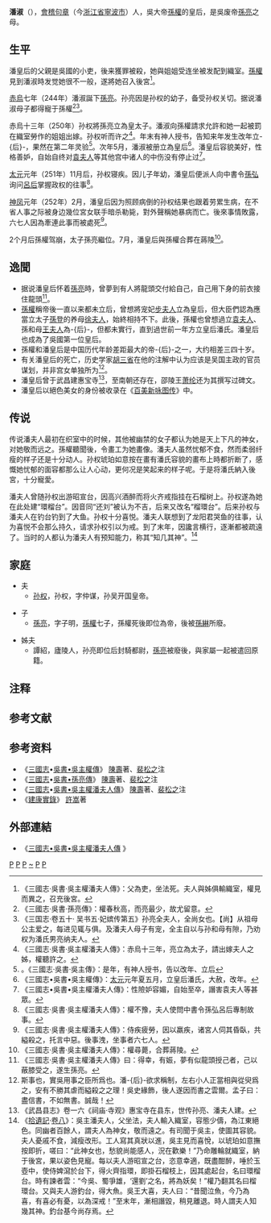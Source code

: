{{東亞女性歷史人物
|名稱=大帝潘皇后
|身份=[[孫吳|孫吳]]皇后
|畫像=[[File:Protrait_of_Empress_Pan1.jpg|200px]]
|姓名=潘淑
|位號=夫人→皇后
|出生年=生年不详
|出生地=[[會稽郡|會稽]][[句章县|句章]]（今[[浙江省|浙江省]][[寧波市|寧波市]]）
|逝世年=[[神凤_(孙权)|神鳳]]元年(252年)
|逝世地=[[南京市|建業]]（今[[江苏省|江苏省]][[南京市|南京市]]）
|墳墓=[[蔣陵|蔣陵]]（今[[江苏省|江苏省]][[南京市|南京市]]）
|夫=[[孫權|孫權]]
|婚姻名份=继室
|夫之父=[[孙坚|孙坚]]
|夫之母=[[孫破虜吳夫人|吳夫人]]
|夫之正室=[[謝夫人_(孫權)|謝夫人]] 
|夫之繼室=[[徐夫人_(孫權)|徐夫人]] 
|夫之側室=[[步練師|步夫人]]<br/>[[大懿皇后|琅琊王夫人]]<br/>[[敬懷皇后|南阳王夫人]]<br/>[[袁夫人|袁夫人]]<br/>謝姬<br/>仲姬
|姊妹=潘氏（譚紹妻）
|子=吳廢帝[[孫亮|孫亮]]
|注釋=}}

'''潘淑'''{{noteTag|根据文淵閣本四库全书《建康實錄·卷二》：神凤元年皇后潘氏暴崩于宫中。-{后}-諱淑，會稽句章人。另有版本则为：-{后}-謹淑，會稽句章人。句意不通，鉴于諱与謹正體字字形相似，一般认为“謹”字爲前者谬字。}}（{{bd|？||252年|2月||catIdx=P潘}}），[[會稽郡|會稽]][[句章县|句章]]（今[[浙江省|浙江省]][[宁波市|寧波市]]）人，吳大帝[[孙权|孫權]]的皇后，是吳废帝[[孫亮|孫亮]]之母。

==生平==
潘皇后的父親是吳國的小吏，後来獲罪被殺，她與姐姐受连坐被发配到織室。[[孙权|孫權]]見到潘淑時发觉她很不一般，遂將她召入後宮<ref>《三國志·吳書·吳主權潘夫人傳》：父為吏，坐法死。夫人與姊俱輸織室，權見而異之，召充後宮。</ref>。

[[赤烏|赤烏]]七年（244年）潘淑誕下[[孫亮|孫亮]]。孙亮因是孙权的幼子，备受孙权关切。据说潘淑母子都得寵于孫權<ref>《三國志·吳書·孫亮傳》：權春秋高，而亮最少，故尤留意。</ref><ref>《三国志·卷五十· 吴书五·妃嫔传第五》孙亮全夫人，全尚女也。【尚】从祖母公主爱之，每进见辄与俱。及潘夫人母子有宠，全主自以与孙和母有隙，乃劝权为潘氏男亮纳夫人。</ref>。

赤烏十三年（250年）孙权將孫亮立為皇太子。潘淑向孫權請求允許和她一起被罰在織室勞作的姐姐出嫁。孙权听而许之<ref>《三國志·吳書·吳主權潘夫人傳》：赤烏十三年，亮立為太子，請出嫁夫人之姊，權聽許之。</ref>。年末有神人授书，告知来年发生改年立-{后}-，果然在第二年灵验<ref>。《三國志·吳書·吳主傳》：是年，有神人授书，告以改年、立后</ref>。次年5月，潘淑被册立為皇后<ref>《三國志•吳書•吳主權傳》：[[太元_(东吴)|太元]]元年夏五月，立皇后潘氏，大赦，改年。</ref>。潘皇后容貌美好，性格善妒，自始自终对[[袁夫人|袁夫人]]等其他宫中诸人的中伤没有停止过<ref>《三國志•吳書•吳主權潘夫人傳》：性險妒容媚，自始至卒，譖害袁夫人等甚眾。</ref>。

[[太元_(吴)|太元]]元年（251年）11月后，孙权寝疾。因儿子年幼，潘皇后便派人向中書令[[孫弘_(三國)|孫弘]]询问[[吕雉|呂后]]掌握政权的往事<ref>《三國志·吳書·吳主權潘夫人傳》：權不豫，夫人使問中書令孫弘呂后專制故事。</ref>。

[[神凤_(孙权)|神凤]]元年（252年）2月，潘皇后因为照顾病倒的孙权结果也跟着劳累生病，在不省人事之际被身边幾位宮女联手暗杀勒毙，對外聲稱她暴病而亡。後來事情敗露，六七人因為牽連此事而被處死<ref>《三國志·吳書·吳主權潘夫人傳》：侍疾疲勞，因以羸疾，诸宮人伺其昏臥，共縊殺之，托言中惡。後事洩，坐事者六七人。</ref>。

2个月后孫權驾崩，太子孫亮繼位。7月，潘皇后與孫權合葬在蔣陵<ref>《三國志·吳書·吳主權潘夫人傳》：權尋薨，合葬蔣陵。</ref>。

==逸聞==
*据说潘皇后怀着[[孫亮|孫亮]]時，曾夢到有人將龍頭交付給自己，自己用下身的前衣接住龍頭<ref>《三國志·吳書·吳主權潘夫人傳》曰：得幸，有娠，夢有似龍頭授己者，己以蔽膝受之，遂生孫亮。</ref>。
*[[孫權|孫權]]稱帝後一直以来都未立后，曾想將宠妃[[步練師|步夫人]]立為皇后，但大臣們認為應當立太子[[孙登_(太子)|孫登]]的养母[[徐夫人_(孫權)|徐夫人]]，始終相持不下。此後，孫權也曾想過立[[袁夫人|袁夫人]]、孫和母[[大懿皇后|王夫人]]為-{后}-，但都未實行，直到過世前一年方立皇后潘氏。潘皇后也成為了吳國第一位皇后。
*孫權和潘皇后是中国历代年龄差距最大的帝-{后}-之一，大约相差三四十岁{{noteTag|潘淑生年不详，两人唯一的子女孫亮生于孫權62岁时，潘皇后则在孫權69岁那年被册为皇后。}}。
*有关潘皇后的死亡，历史学家[[胡三省|胡三省]]在他的注解中认为应该是吴国主政的官员谋划，并非宫女单独所为<ref>斯事也，實吳用事之臣所爲也。潘-{后}-欲求稱制，左右小人正當相與從臾爲之，安有不勝其虐而縊殺之之理！吳史緣飾，後人遂因而書之雲爾。孟子曰：盡信書，不如無書。誠哉！</ref>。
*潘皇后曾于武昌建惠宝寺<ref>《武昌县志》卷一六《祠庙·寺观》惠宝寺在县东，世传孙亮、潘夫人建。</ref>，至南朝还存在，邵陵王[[萧纶|萧纶]]还为其撰写过碑文。
*潘皇后以絕色美女的身份被收录在《[[百美新詠圖傳|百美新咏图传]]》中。

==传说==
传说潘夫人最初在织室中的时候，其他被幽禁的女子都认为她是天上下凡的神女，对她敬而远之。孫權聽聞後，令畫工为她畫像。潘夫人虽然忧郁不食，然而柔弱纤瘦的样子还是十分动人。孙权琥珀如意按在畫有潘氏容貌的畫布上時都折断了，感慨她忧郁的面容都那么让人心动，更何况是笑起来的样子呢。于是将潘氏納入後宮，十分寵愛。

潘夫人曾随孙权出游昭宣台，因高兴酒醉而将火齐戒指挂在石榴树上。孙权遂為她在此处建“環榴台”。因音同“还刘”被认为不吉，后来又改名“榴環台”。后来孙权与潘夫人在钓台钓到了大鱼。孙权十分喜悦。潘夫人联想到了龙阳君哭鱼的往事，认为喜悦不会那么持久，请求孙权引以为戒。到了末年，因讒言横行，逐漸都被疏遠了。当时的人都认为潘夫人有预知能力，称其“知几其神”。<ref>《[[拾遺記|拾遺記]]·[[s:拾遺記/卷八#吳|卷八]]》：吳主潘夫人，父坐法，夫人輸入織室，容態少儔，為江東絕色。同幽者百餘人，謂夫人為神女，敬而遠之。有司聞于吳主，使圖其容貌。夫人憂戚不食，減瘦改形。工人寫其真狀以進，吳主見而喜悅，以琥珀如意撫按即折，嗟曰：“此神女也，愁貌尚能感人，況在歡樂！”乃命雕輪就織室，納于後宮，果以姿色見寵。每以夫人游昭宣之台，恣意幸適，既盡酣醉，唾於玉壺中，使侍婢瀉於台下，得火齊指環，即掛石榴枝上，因其處起台，名曰環榴台。時有諫者雲：“今吳、蜀爭雄，‘還劉’之名，將為妖矣！”權乃翻其名曰榴環台。又與夫人游釣台，得大魚。吳王大喜，夫人曰：“昔聞泣魚，今乃為喜，有喜必有憂，以為深戒！”至末年，漸相譖毀，稍見離退。時人謂夫人知幾其神。釣台基今尚存焉。</ref>

==家庭==
*夫
**[[孙权|孙权]]，孙权，字仲谋，孙吴开国皇帝。

*子
**[[孫亮|孫亮]]，字子明，[[孙权|孫權]]七子，孫權死後即位為帝，後被[[孙綝|孫綝]]所廢。

*姊夫
**譚紹，廬陵人，孙亮即位后封騎都尉，[[孫亮|孫亮]]被廢後，與家屬一起被遣回原籍。

== 注释 ==
{{NoteFoot}}

== 参考文献 ==
{{reflist|2}}

==参考资料==
* 《[[三國志|三國志]]•[[s:三國志/卷47|吳書•吳主權傳]]》 [[陳壽|陳壽]]著、[[裴松之|裴松之]]注
* 《[[三國志|三國志]]•[[s:三國志/卷48|吳書•孫亮傳]]》 [[陳壽|陳壽]]著、[[裴松之|裴松之]]注
* 《[[三國志|三國志]]•[[s:三國志/卷50|吳書•吳主權潘夫人傳]]》 [[陳壽|陳壽]]著、[[裴松之|裴松之]]注
* 《[[建康實錄|建康實錄]]》 [[許嵩|許嵩]]著

==外部連結==
*《[http://www.guoxue.com/shibu/24shi/sangzz/sgzz_050.htm 三國志•吳書•吳主權潘夫人傳] {{Wayback|url=http://www.guoxue.com/shibu/24shi/sangzz/sgzz_050.htm |date=20150302030628 }}》


{{start box}}
{{s-before|首任}}
{{s-title|[[中國皇后及妃嬪列表_(隋以前)|中国东吴皇后]]|251年-252年}}
{{s-after|[[全皇后_(孙亮)|废帝全皇后]]}}
{{end box}}

{{三國皇后}}
{{三国志}}
[[Category:東吳皇后|P]]
[[Category:三国志立传人物|P]]
[[Category:东吴被杀害人物|P]]
[[Category:潘姓|~]]
[[Category:寧波人|P]]
[[Category:被谋杀的皇族|P]]